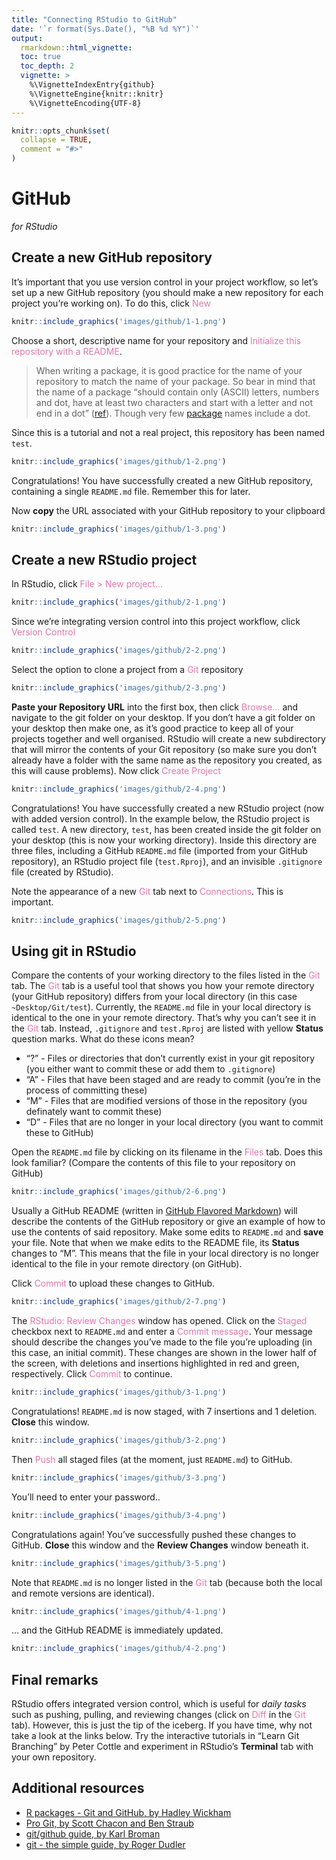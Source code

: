 ```yaml
---
title: "Connecting RStudio to GitHub"
date: '`r format(Sys.Date(), "%B %d %Y")`'
output:
  rmarkdown::html_vignette:
  toc: true
  toc_depth: 2
  vignette: >
    %\VignetteIndexEntry{github}
    %\VignetteEngine{knitr::knitr}
    %\VignetteEncoding{UTF-8}
---
```


```r
knitr::opts_chunk$set(
  collapse = TRUE,
  comment = "#>"
)
```

# GitHub

*for RStudio*

## Create a new GitHub repository

It's important that you use version control in your project workflow, so let's 
set up a new GitHub repository (you should make a new repository for each
project you're working on). To do this, click <span style="color: #de77ae;">New</span>

```r
knitr::include_graphics('images/github/1-1.png')
```

Choose a short, descriptive name for your repository and 
<span style="color: #de77ae;">Initialize this repository with a README</span>. 

> When writing a package, it is good practice for the name of your repository to 
match the name of your package. So bear in mind that the name of a package 
"should contain only (ASCII) letters, numbers and dot, have at least two 
characters and start with a letter and not end in a dot"
([ref](https://cran.r-project.org/doc/manuals/R-exts.html)). Though very few
[package](https://cran.r-project.org/web/packages/available_packages_by_name.html)
names include a dot.

Since this is a tutorial and not
a real project, this repository has been named `test`.

```r
knitr::include_graphics('images/github/1-2.png')
```

Congratulations! You have successfully created a new GitHub repository, 
containing a single `README.md` file. Remember this for later.

Now **copy** the URL associated with your GitHub repository to your clipboard

```r
knitr::include_graphics('images/github/1-3.png')
```

## Create a new RStudio project

In RStudio, click <span style="color: #de77ae;">File > New project...</span>

```r
knitr::include_graphics('images/github/2-1.png')
```

Since we're integrating version control into this project workflow, click 
<span style="color: #de77ae;">Version Control</span>

```r
knitr::include_graphics('images/github/2-2.png')
```

Select the option to clone a project from a 
<span style="color: #de77ae;">Git</span> repository

```r
knitr::include_graphics('images/github/2-3.png')
```

**Paste your Repository URL** into the first box, then click 
<span style="color: #de77ae;">Browse...</span> 
and navigate to the git folder on your desktop. If you don't have a git folder 
on your desktop then make one, as it's good practice to keep all of your 
projects together and well organised. RStudio will create a new subdirectory 
that will mirror the contents of your Git repository (so make sure you 
don't already have a folder with the same name as the repository you created, 
as this will cause problems). Now click 
<span style="color: #de77ae;">Create Project</span>

```r
knitr::include_graphics('images/github/2-4.png')
```

Congratulations! You have successfully created a new RStudio project (now with
added version control). In the example below, the RStudio project is called 
`test`. A new directory, `test`, has been created inside the git folder on your 
desktop (this is now your working directory). Inside this directory are three 
files, including a GitHub `README.md` file (imported from your GitHub 
repository), an RStudio project file (`test.Rproj`), and an invisible 
`.gitignore` file (created by RStudio). 

Note the appearance of a new <span style="color: #de77ae;">Git</span> tab next 
to <span style="color: #de77ae;">Connections</span>. This is 
important.

```r
knitr::include_graphics('images/github/2-5.png')
```

## Using git in RStudio

Compare the contents of your working directory to the files listed in the
<span style="color: #de77ae;">Git</span> tab. The 
<span style="color: #de77ae;">Git</span> tab is a useful tool that shows you 
how your remote
directory (your GitHub repository) differs from your local directory 
(in this case `~Desktop/Git/test`). Currently, the `README.md` file in your 
local directory is identical to the one in your remote directory. That's why 
you can't see it in the <span style="color: #de77ae;">Git</span> tab. Instead,
`.gitignore` and `test.Rproj`
are listed with yellow **Status** question marks. What do these icons mean?

* "?" - Files or directories that don't currently exist in your git repository 
(you either want to commit these or add them to `.gitignore`)
* "A" - Files that have been staged and are ready to commit (you're in the 
process of committing these)
* "M" - Files that are modified versions of those in the repository (you 
definately want to commit these)
* "D" - Files that are no longer in your local directory (you want to
commit these to GitHub)

Open the `README.md` file by clicking on its filename in the 
<span style="color: #de77ae;">Files</span> tab. 
Does this look familiar? (Compare the contents of this file to your
repository on GitHub)

```r
knitr::include_graphics('images/github/2-6.png')
```

Usually a GitHub README (written in [GitHub Flavored Markdown](https://help.github.com/en/github/writing-on-github)) will describe the 
contents of the GitHub repository or give an example of how to use the contents 
of said repository. Make some edits to `README.md` and **save** your file. Note 
that when we make edits to the README file, its **Status** changes to "M". This 
means that the file in your local directory is no longer identical to the file 
in your remote directory (on GitHub).

Click <span style="color: #de77ae;">Commit</span> to upload these changes to GitHub.

```r
knitr::include_graphics('images/github/2-7.png')
```

The <span style="color: #de77ae;">RStudio: Review Changes</span> window has 
opened. Click on the <span style="color: #de77ae;">Staged</span>
checkbox next to `README.md` and enter a 
<span style="color: #de77ae;">Commit message</span>. Your message 
should describe the changes you've made to the file you're uploading (in this
case, an initial commit). These changes are shown in the lower half of the 
screen, with deletions and insertions highlighted in red and green, 
respectively. Click <span style="color: #de77ae;">Commit</span> to continue.

```r
knitr::include_graphics('images/github/3-1.png')
```

Congratulations! `README.md` is now staged, with 7 insertions and 1 deletion. 
**Close** this window.

```r
knitr::include_graphics('images/github/3-2.png')
```

Then <span style="color: #de77ae;">Push</span> all staged files (at the moment, just `README.md`) to GitHub.

```r
knitr::include_graphics('images/github/3-3.png')
```

You'll need to enter your password..

```r
knitr::include_graphics('images/github/3-4.png')
```

Congratulations again! You've successfully pushed these changes to GitHub. 
**Close** this window and the **Review Changes** window beneath it.

```r
knitr::include_graphics('images/github/3-5.png')
```

Note that `README.md` is no longer listed in the 
<span style="color: #de77ae;">Git</span> tab (because both the
local and remote versions are identical).

```r
knitr::include_graphics('images/github/4-1.png')
```

... and the GitHub README is immediately updated. 

```r
knitr::include_graphics('images/github/4-2.png')
```

## Final remarks

RStudio offers integrated version control, which is useful for *daily tasks*
such as pushing, pulling, and reviewing changes (click on 
<span style="color: #de77ae;">Diff</span> in the 
<span style="color: #de77ae;">Git</span> tab). However, this is just the tip of 
the iceberg. If you have time, 
why not take a look at the links below. Try the interactive tutorials in 
"Learn Git Branching" by Peter Cottle and experiment in RStudio's **Terminal** 
tab with your own repository.

## Additional resources

* [R packages - Git and GitHub, by Hadley Wickham](http://r-pkgs.had.co.nz/git.html)
* [Pro Git, by Scott Chacon and Ben Straub ](https://git-scm.com/book/en/v2)
* [git/github guide, by Karl Broman](https://kbroman.org/github_tutorial/)
* [git - the simple guide, by Roger Dudler](https://rogerdudler.github.io/git-guide/)
